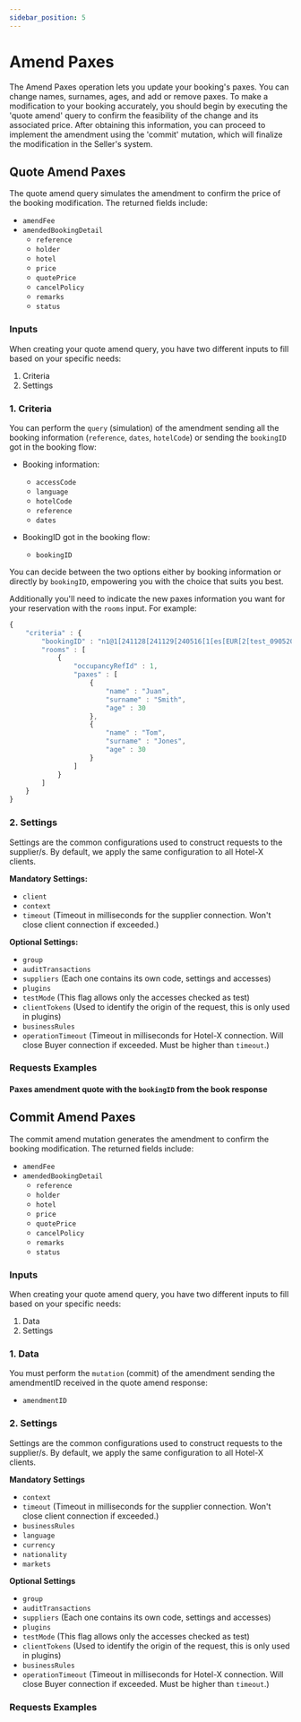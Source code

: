 ```yaml
---
sidebar_position: 5
---
```




# Amend Paxes

The Amend Paxes operation lets you update your booking's paxes. You can change names, surnames, ages, and add or remove paxes. To make a modification to your booking accurately, you should begin by executing the 'quote amend' query to confirm the feasibility of the change and its associated price. After obtaining this information, you can proceed to implement the amendment using the 'commit' mutation, which will finalize the modification in the Seller's system.

## Quote Amend Paxes

The quote amend query simulates the amendment to confirm the price of the booking modification. The returned fields include:

* `amendFee`
* `amendedBookingDetail`
   * `reference`
   * `holder`
   * `hotel`
   * `price`
   * `quotePrice`
   * `cancelPolicy`
   * `remarks`
   * `status`

### Inputs

When creating your quote amend query, you have two different inputs to fill based on your specific needs:

1. Criteria
2. Settings

<CautionSettingsHotelX />

### 1. Criteria 

You can perform the `query` (simulation) of the amendment sending all the booking information (`reference`, `dates`, `hotelCode`) or sending the `bookingID` got in the booking flow:

* Booking information:
   * `accessCode`
   * `language`
   * `hotelCode`
   * `reference`
   * `dates`

* BookingID got in the booking flow:
   * `bookingID`


You can decide between the two options either by booking information or directly by `bookingID`, empowering you with the choice that suits you best.

Additionally you'll need to indicate the new paxes information you want for your reservation with the `rooms` input. For example:


```js
{
    "criteria" : {
        "bookingID" : "n1@1[241128[241129[240516[1[es[EUR[2[test_09052024_test[3128791[",
        "rooms" : [
            {
                "occupancyRefId" : 1,
                "paxes" : [
                    {
                        "name" : "Juan",
                        "surname" : "Smith",
                        "age" : 30
                    },
                    {
                        "name" : "Tom",
                        "surname" : "Jones",
                        "age" : 30
                    }
                ]
            }
        ]
    }
}
```


### 2. Settings 

Settings are the common configurations used to construct requests to the supplier/s. By default, we apply the same configuration to all Hotel-X clients.

**Mandatory Settings:**
* `client`
* `context`
* `timeout` (Timeout in milliseconds for the supplier connection. Won't close client connection if exceeded.)

**Optional Settings:**
* `group`
* `auditTransactions`
* `suppliers` (Each one contains its own code, settings and accesses)
* `plugins`
* `testMode` (This flag allows only the accesses checked as test)
* `clientTokens` (Used to identify the origin of the request, this is only used in plugins)
* `businessRules`
* `operationTimeout` (Timeout in milliseconds for Hotel-X connection. Will close Buyer connection if exceeded. Must be higher than `timeout`.)


### Requests Examples

#### Paxes amendment quote with the `bookingID` from the book response

<GraphqlSample query={paxesAmendmentQuoteQuery} variables={paxesAmendmentQuoteVariables} />



## Commit Amend Paxes 

The commit amend mutation generates the amendment to confirm the booking modification. The returned fields include:

* `amendFee`
* `amendedBookingDetail`
   * `reference`
   * `holder`
   * `hotel`
   * `price`
   * `quotePrice`
   * `cancelPolicy`
   * `remarks`
   * `status`


### Inputs

When creating your quote amend query, you have two different inputs to fill based on your specific needs:

1. Data
2. Settings

### 1. Data 

You must perform the `mutation` (commit) of the amendment sending the amendmentID received in the quote amend response:
* `amendmentID`

### 2. Settings 

Settings are the common configurations used to construct requests to the supplier/s. By default, we apply the same configuration to all Hotel-X clients.

**Mandatory Settings**
* `context`
* `timeout` (Timeout in milliseconds for the supplier connection. Won't close client connection if exceeded.)
* `businessRules`
* `language`
* `currency`
* `nationality`
* `markets`

**Optional Settings**
* `group`
* `auditTransactions`
* `suppliers` (Each one contains its own code, settings and accesses)
* `plugins`
* `testMode` (This flag allows only the accesses checked as test)
* `clientTokens` (Used to identify the origin of the request, this is only used in plugins)
* `businessRules`
* `operationTimeout` (Timeout in milliseconds for Hotel-X connection. Will close Buyer connection if exceeded. Must be higher than `timeout`.)



### Requests Examples

<GraphqlSample query={paxesAmendmentCommitMutation} variables={paxesAmendmentCommitVariables} />
